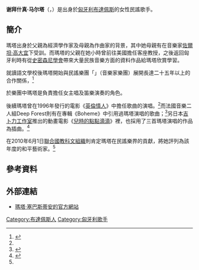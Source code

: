 {{eastern name order|匈牙利语|匈牙利人名}}
{{TA
|G1=Ghibli
|1=zh-cn:佐尔坦·柯达伊; zh-hk:佐爾坦·高大宜; zh-ho:佐爾坦·高大宜; zh-sg:佐尔坦·柯达伊; zh-tw:佐爾坦·高大宜
|2=zh-cn:英国病人; zh-hk:別問我是誰; zh-mo:別問我是誰; zh-sg:英国病人; zh-tw:英倫情人
|3=zh-cn:谢拜什真·马尔塔; zh-hk:塞巴斯蒂安·瑪塔
}}
{{藝人
|姓名 = 谢拜什真·马尔塔
|類型 = 女歌手
|圖片 = Márta Sebestyén.JPG
|圖片尺寸 = 200px 
|圖片簡介 = 攝於2010年的瑪塔·塞巴斯蒂安
|外文名 = {{lang|hu|Sebestyén Márta}}
|國籍 = {{HUN}}
|出生日期 = {{birth date and age|1957|8|19}}
|出生地點 = {{HUN}}[[布達佩斯|布達佩斯]]
|逝世日期 =
|逝世地點 =
|教育程度 = 米克諾斯·勞德諾提（{{lang|hu|Miklós Radnóti}}）語文學校
|音樂類型 = [[民謠|民謠]]
|活躍年代 = 1975年─至今
|相關團體 = {{lang|hu|Muzsikás}}
|IMDb = 0781054
}}

'''谢拜什真·马尔塔'''（{{lang-hu|'''Sebestyén Márta'''}}，{{bd|1957年|8月19日|||Sebestyén Márta}}）是出身於[[匈牙利|匈牙利]][[布達佩斯|布達佩斯]]的女性民謠歌手。

== 簡介 ==
瑪塔出身於父親為經濟學作家及母親為作曲家的背景，其中她母親有在音樂家[[佐爾坦·高大宜|佐爾坦·高大宜]]下受訓。而瑪塔的父親在她小時曾前往美國擔任客座教授，之後返回匈牙利時有從[[史密森尼學會|史密森尼學會]]帶來大量民族音樂方面的資料作品給瑪塔欣賞學習。

就讀語文學校後瑪塔開始與民謠樂團「{{lang|hu|Muzsikás}}」（音樂家樂團）展開長達二十五年以上的合作關係，<ref name="UNESCO">{{Cite web |url=http://www.unesco.org/new/en/unesco/about-us/who-we-are/goodwill-ambassadors/artists-for-peace/marta-sebestyen/ |title=Márta Sebestyén |work=[[聯合國教科文組織|聯合國教科文組織]] |accessdate=2014年2月24日 |archive-date=2013年3月13日 |archive-url=https://web.archive.org/web/20130313061853/http://www.unesco.org/new/en/unesco/about-us/who-we-are/goodwill-ambassadors/artists-for-peace/marta-sebestyen/ |dead-url=no }}</ref>

於樂團中瑪塔是負責擔任女主唱及笛樂演奏的角色。

後續瑪塔曾在1996年發行的電影《[[英倫情人|英倫情人]]》中擔任歌曲的演唱。<ref name="UNESCO"/>而法國音樂二人組Deep Forest則有在專輯《Boheme》中引用過瑪塔演唱的歌曲；<ref>{{Cite web |url=http://www.deepforest.co/df02.htm |title=Discography At A Glance |work=Deep Forest |accessdate=2014年2月24日 |deadurl=yes |archiveurl=https://web.archive.org/web/20141109202844/http://www.deepforest.co/df02.htm |archivedate=2014年11月9日 }}</ref>另日本[[吉卜力工作室|吉卜力工作室]]推出的動畫電影《[[兒時的點點滴滴|兒時的點點滴滴]]》裡，也採用了三首瑪塔演唱的作品為插曲。<ref>{{cite book |title={{lang|ja|おもひでぽろぽろ ロマンアルバム}} |date=2002年11月22日 |publisher=[[德間書店|德間書店]] |isbn=978-419-720159-4 |page=101頁 |accessdate=2014年2月24日 }}</ref>

在2010年6月1日[[聯合國教科文組織|聯合國教科文組織]]則肯定瑪塔在民謠樂界的貢獻，將她評列為該年度的和平藝術家。<ref name="UNESCO"/>

== 參考資料 ==
{{reflist}}

== 外部連結 ==
*[https://archive.is/20121227205429/http://www.sebestyenmarta.hu/ 瑪塔·塞巴斯蒂安的官方網站]{{hu}}

{{Authority control}}
{{DEFAULTSORT:Sebestyén, Márta}}
[[Category:布達佩斯人|Category:布達佩斯人]]
[[Category:匈牙利歌手|Category:匈牙利歌手]]